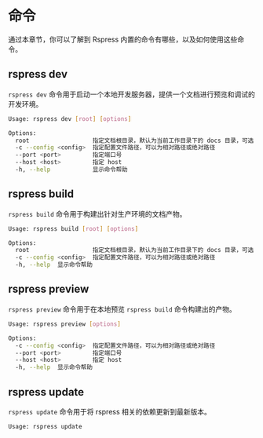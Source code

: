 # 命令

通过本章节，你可以了解到 Rspress 内置的命令有哪些，以及如何使用这些命令。

## rspress dev

`rspress dev` 命令用于启动一个本地开发服务器，提供一个文档进行预览和调试的开发环境。

```bash
Usage: rspress dev [root] [options]

Options:
  root                  指定文档根目录，默认为当前工作目录下的 docs 目录，可选
  -c --config <config>  指定配置文件路径，可以为相对路径或绝对路径
  --port <port>         指定端口号
  --host <host>         指定 host
  -h, --help            显示命令帮助
```

## rspress build

`rspress build` 命令用于构建出针对生产环境的文档产物。

```bash
Usage: rspress build [root] [options]

Options:
  root                  指定文档根目录，默认为当前工作目录下的 docs 目录，可选
  -c --config <config>  指定配置文件路径，可以为相对路径或绝对路径
  -h, --help  显示命令帮助
```

## rspress preview

`rspress preview` 命令用于在本地预览 `rspress build` 命令构建出的产物。

```bash
Usage: rspress preview [options]

Options:
  -c --config <config>  指定配置文件路径，可以为相对路径或绝对路径
  --port <port>         指定端口号
  --host <host>         指定 host
  -h, --help  显示命令帮助
```

## rspress update

`rspress update` 命令用于将 rspress 相关的依赖更新到最新版本。

```bash
Usage: rspress update
```
